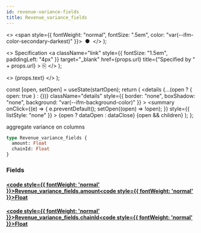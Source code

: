 ```yaml
---
id: revenue-variance-fields
title: Revenue_variance_fields
---
```


<head>
  <meta content="noindex" name="robots" />
  <meta charset="utf-8" />
</head>

  <>
    <span style={{ fontWeight: "normal", fontSize: ".5em", color: "var(--ifm-color-secondary-darkest)" }}>
      &nbsp;●&nbsp;
    </span>
  </>
);

  <>
    Specification
    <a
      className="link"
      style={{ fontSize: "1.5em", paddingLeft: "4px" }}
      target="_blank"
      href={props.url}
      title={"Specified by " + props.url}
    >
      ⎘
    </a>
  </>
);

  <>
    <span className={props.class}>{props.text}</span>
  </>
);


  const [open, setOpen] = useState(startOpen);
  return (
    <details
      {...(open ? { open: true } : {})}
      className="details"
      style={{ border: "none", boxShadow: "none", background: "var(--ifm-background-color)" }}
    >
      <summary
        onClick={(e) => {
          e.preventDefault();
          setOpen((open) => !open);
        }}
        style={{ listStyle: "none" }}
      >
        {open ? dataOpen : dataClose}
      </summary>
      {open && children}
    </details>
  );
};

aggregate variance on columns

```graphql
type Revenue_variance_fields {
  amount: Float
  chainId: Float
}
```

### Fields

#### [<code style={{ fontWeight: 'normal' }}>Revenue_variance_fields.<b>amount</b></code>](#)<Bullet />[<code style={{ fontWeight: 'normal' }}><b>Float</b></code>](/docs/api/airdrops/graphql/envio/scalars/float.mdx) <Badge class="badge badge--secondary " text="scalar"/>

#### [<code style={{ fontWeight: 'normal' }}>Revenue_variance_fields.<b>chainId</b></code>](#)<Bullet />[<code style={{ fontWeight: 'normal' }}><b>Float</b></code>](/docs/api/airdrops/graphql/envio/scalars/float.mdx) <Badge class="badge badge--secondary " text="scalar"/>
